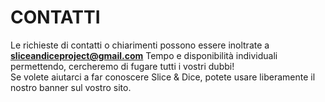 
# CONTATTI

Le richieste di contatti o chiarimenti possono essere inoltrate a **sliceandiceproject@gmail.com**
Tempo e disponibilità individuali permettendo, cercheremo di fugare tutti i vostri dubbi! \
Se volete aiutarci a far conoscere Slice & Dice, potete usare liberamente il nostro banner sul vostro sito.

<Banners />
